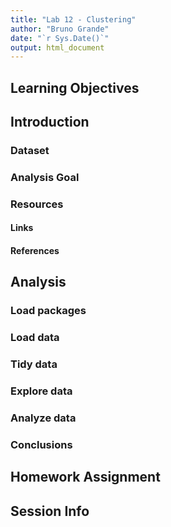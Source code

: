 ```yaml
---
title: "Lab 12 - Clustering"
author: "Bruno Grande"
date: "`r Sys.Date()`"
output: html_document
---
```


## Learning Objectives

## Introduction

### Dataset

### Analysis Goal

### Resources

#### Links

#### References

## Analysis

### Load packages

### Load data

### Tidy data

### Explore data

### Analyze data

### Conclusions

## Homework Assignment

## Session Info
